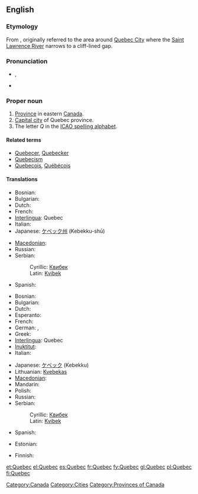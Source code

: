 {{also|Québec}}
==English==
{{wikipedia}}

===Etymology===
From {{etyl|alq}} {{term|kepék||(it) narrows|lang=alq}}, originally referred to the area around [[w:Quebec City|Quebec City]] where the [[w:Saint Lawrence River|Saint Lawrence River]] narrows to a cliff-lined gap.

===Pronunciation===
* {{a|UK}} {{IPA|/ˌkwəˈbɛk/}}, {{SAMPA|/%kw@"bEk/}}
* {{a|Canadian}} {{IPA|/kwəˈbɛk, kəˈbɛk, keɪˈbɛk/}}

===Proper noun===
{{en-proper noun}}

# [[province|Province]] in eastern [[Canada]].
# [[capital city|Capital city]] of Quebec province.
# The letter ''Q'' in the [[ICAO spelling alphabet]].

====Related terms====
* [[Quebecer]], [[Quebecker]]
* [[Quebecism]]
* [[Quebecois]], [[Québécois]]

====Translations====
{{trans-top|province}}
* Bosnian: {{t-|bs|Kvibek|m}}
* Bulgarian: {{t-|bg|Квебек|m|tr=Kvebék}}
* Dutch: {{t-|nl|Québec}}
* French: {{t+|fr|Québec|m}}
* [[Interlingua]]: Quebec
* Italian: {{t-|it|Quebec|m}}
* Japanese: [[ケベック州]] (Kebekku-shū)
{{trans-mid}}
* [[Macedonian]]: {{t-|mk|Квебек|m|tr=Kvébek}}
* Russian: {{t-|ru|Квебек|m|tr=Kvebék}}
* Serbian:
*: Cyrillic: [[Квибек#Serbian|Квибек]] {{m}}
*: Latin: [[Kvibek#Serbian|Kvibek]] {{m}}
* Spanish: {{t+|es|Quebec|m}}
{{trans-bottom}}

{{trans-top|city}}
* Bosnian: {{t-|bs|Kvibek|m}}
* Bulgarian: {{t-|bg|Квебек|m|tr=Kvebék}}
* Dutch: {{t-|nl|Québec}}
* Esperanto: {{t|eo|Kebekio|xs=Esperanto}}
* French: {{t+|fr|Québec|m}}
* German: {{t-|de|Quebec|n}}, {{t+|de|Québec|n}}
* Greek: {{t+|el|Κεμπέκ}}
* [[Interlingua]]: Quebec
* [[Inuktitut]]: {{t|iu|ᖁᐃᐲᒃ|tr=Quipiik|sc=Cans|xs=Inuktitut}}
* Italian: {{t-|it|Quebec|m}}
{{trans-mid}}
* Japanese: [[ケベック]] (Kebekku)
* Lithuanian: [[Kvebekas]] {{m}}
* [[Macedonian]]: {{t-|mk|Квебек|m|tr=Kvébek}}
* Mandarin: {{t|cmn|魁北克市|tr=Kuíběikèshì|sc=Hani}}
* Polish: {{t-|de|Quebec|m}}
* Russian: {{t-|ru|Квебек|m|tr=Kvebék}}
* Serbian:
*: Cyrillic: [[Квибек#Serbian|Квибек]] {{m}}
*: Latin: [[Kvibek#Serbian|Kvibek]] {{m}}
* Spanish: {{t+|es|Quebec|m}}
{{trans-bottom}}

{{trans-top|the letter "Q"}}
* Estonian: {{t+|et|Quebec}}
{{trans-mid}}
* Finnish: {{t+|fi|kuu}}
{{trans-bottom}}

[[Category:Canada]]
[[Category:Cities]]
[[Category:Provinces of Canada]]

[[et:Quebec]]
[[el:Quebec]]
[[es:Quebec]]
[[fr:Quebec]]
[[fy:Quebec]]
[[gl:Quebec]]
[[pl:Quebec]]
[[fi:Quebec]]